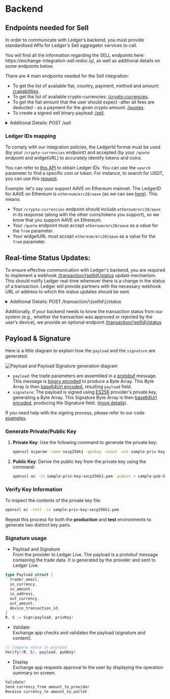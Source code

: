 
# Backend

<BackendIntro />

## Endpoints needed for Sell

In order to communicate with Ledger’s backend, you must provide standardised APIs for Ledger's Sell aggregator services to call.

<Callout type="info" emoji="🔗">
  You will find all the information regarding the SELL endpoints here:
  https://exchange-integration-sell.redoc.ly/, as well as additional details on
  some endpoints below.
</Callout>

There are 4 main endpoints needed for the Sell integration: 
- To get the list of available fiat, country, payment, method and amount: [/capabilities](https://exchange-integration-sell.redoc.ly/#operation/getCapabilities). 
- To get the list of available crypto-currencies: [/crypto-currencies](https://exchange-integration-sell.redoc.ly/#operation/getCryptoCurrencies). 
- To get the fiat amount that the user should expect -after all fees are deducted - as a payment for the given crypto amount: [/quotes](https://exchange-integration-sell.redoc.ly/#operation/getQuote). 
- To create a signed sell binary payload: [/sell](https://exchange-integration-sell.redoc.ly/#operation/postSell).

<details>
  <summary>Additional Details: POST /sell</summary>

Example request payload:

```json copy
{
  "quoteId": "string",
  "amount": "string",
  "refundAddress": "string",
  "fromCryptoCurrency": "string",
  "toFiatCurrency": "string",
  "payloadCryptoCurrency": "string",
  "nonce": "number"
}
```

An example response from the your backend to the Ledger backend

```json copy
{
  "sellId": "SELL-ID-165940",
  "payinAddress": "0xa0b86991c627e936c1d19d4a2e90a2ce3606eb48",
  "createdAt": "2030-05-26T14:13:39",
  "providerFees": "0.0001",
  "referralFees": "0.0001",
  "payoutNetworkFees": "0.0002",
  "providerSig": {
    "payload": "CgUweGZmZhoFMHhmZmYqBTB4ZmZmOgNCVENCA0JBVEoIMTIwMDAwMDBSCDExNTAwMDAwWhF2ZXJ5IGxvbmd1ZSBub25jZQ==",
    "signature": "MEUCIBRm4PrdgRw0aBwRepuOGGRmR/YPcCoyKNJ7UDjFO030AiEA/VT0anolum0a3X/9lGPeovZHqzeDG9brcUB4zhYmwbs="
  }
}
```

    Your Protobuf message should have the following structure:

    ```go copy
    syntax = "proto3";
    package ledger_sell;

    // (coefficient) * 10^(- exponent)
    message UDecimal {
        bytes  coefficient = 1;
        uint32 exponent = 2;
    }

    message NewSellResponse {
        string   trader_email = 1;
        string   in_currency = 2;
        bytes    in_amount = 3;
        string   in_address = 4;
        string   out_currency = 5;
        UDecimal out_amount = 6;
        bytes    device_transaction_id = 7;
    }
    ```
    `in_amount` amount must be in the lowest unit of the coin, encoded into a 16 bytes array in big endian.

    - 1 **BTC** would be `0x5F5E100` (100000000 in hexadecimal). The smallest unit is a **satoshi** which is `10^-8` **BTC**.
    So multiply 1 **BTC** by `10^8` → `0x5F5E100`.
    And `0x5F5E100` encoded into a 16 bytes array in big endian is `[0x00, ... 0x00, 0x05, 0xF5, 0xE1, 0x00]`.
    - 2 **ETH** would be `0x1BC16D674EC80000` (or 2000000000000000000). The smallest unit is a **wei** which is `10^-18` **ETH**.
    So multiply 2 **ETH** by `10^18` → `0x1BC16D674EC80000`.
    And `0x1BC16D674EC80000` encoded into a 16 bytes array in big endian is `[0x00, ... 0x00, 0x1B, 0xC1, 0x6D, 0x67, 0x4E, 0xC8, 0x00, 0x00]`.

</details>

### Ledger IDs mapping
To comply with our integration policies, the LedgerId format must be used (by your `/crypto-currencies` endpoint) and accepted (by your `/quote` endpoint and widgetURL) to accurately identify tokens and coins. 

You can refer to [this API](https://crypto-assets-service.api.ledger.com/v1/currencies?output=id,name,ticker,contract_address,blockchain_name) to obtain Ledger IDs. You can use the `search` parameter to find a specific coin or token. For instance, to search for USDT, you can use this [request](https://crypto-assets-service.api.ledger-test.com/v1/currencies?output=id,ticker,symbol,network&search=USDT).

Example: let's say your support AAVE on Ethereum mainnet. The LedgerID for AAVE on Ethereum is `ethereum/erc20/aave` (as we can see [here](https://crypto-assets-service.api.ledger-test.com/v1/currencies?output=id,ticker,symbol,network&search=AAVE)). This means:
- Your `/crypto-currencies` endpoint should include `ethereum/erc20/aave` in its response (along with the other coins/tokens you support), so we know that you support AAVE on Ethereum.
- Your `/quote` endpoint must accept `ethereum/erc20/aave` as a value for the `from` parameter.
- Your widgetURL must accept `ethereum/erc20/aave` as a value for the `from` parameter.

## Real-time Status Updates:

To ensure effective communication with Ledger's backend, you are required to implement a webhook [/transaction/\{sellId\}/status](https://exchange-integration-sell.redoc.ly/#operation/statusUpdate) update mechanism. This should notify Ledger real-time whenever there is a change in the status of a transaction. Ledger will provide partners with the necessary webhook URL or address to which the status updates should be sent.

<details>
  <summary>Additional Details: POST /transaction/\{sellId\}/status</summary>
    Explanation of the different output `status`:
        - `FINISHED`: Trade has been completed successfully (user has received payout transaction).
        - `EXPIRED`: Payin transaction was not received in time, trade is cancelled. User will be refunded if payin transaction is received afterwards.
        - `ON_HOLD`: Trade has been put on hold (eg: for KYC reasons). User must contact support.
        - `PENDING`: Trade is in progress (provider is waiting to receive payin transaction, or user is waiting to receive payout transaction)
        - `TRANSFER_IN_COMPLETED`: Transfer in completed and waiting for transfer out to be sent.
        - `REFUNDED`: Trade has been cancelled, refund transaction has been successfully received by user.
        - `UNKNOWN`: Trade is in unknown state. User must contact support.

</details>

Additionally, if your backend needs to know the transaction status from our system (e.g., whether the transaction was approved or rejected by the user’s device), we provide an optional endpoint [/transaction/\{sellId\}/status](https://exchange-integration-sell.redoc.ly/#operation/getStatusUpdate)

[//]: # "Info needed to be exchange with the provider, but not out loud publicly"
[//]: # "**IP address checking** "
[//]: # "Additionally, we also need a way to know if a user will be able to perform a coin sell given his IP."
[//]: # "Our back-end can adapt to how you decide to do this, but we recommend you use a dedicated endpoint. Our back-end will send the user’s IP address to that endpoint, without logging it. In response, your endpoint should tell us if the trade is accepted or rejected."

## Payload & Signature

Here is a little diagram to explain how the `payload` and the `signature` are generated:

<Zoom>
  <img
    alt="Payload and Payload Signature generation diagram"
    src="/exchange/payload-signature-generation-sell.png"
  />
</Zoom>

- `payload`: the trade parameters are assembled in a [protobuf](https://developers.google.com/protocol-buffers) message. This message is [binary encoded](https://developers.google.com/protocol-buffers/docs/encoding) to produce a Byte Array. This Byte Array is then [base64Url encoded](https://en.wikipedia.org/wiki/Base64), resulting `payload` field.
- `signature`: The payload is signed using [ES256](https://ldapwiki.com/wiki/Wiki.jsp?page=ES256) provider's private key, generating a Byte Array. This Signature Byte Array is then [base64Url encoded](https://en.wikipedia.org/wiki/Base64), producing the Signature field. ([more details](#jws-signature)).

If you need help with the signing process, please refer to our code [examples](code-examples.mdx).

### Generate Private/Public Key

1. **Private Key**:
   Use the following command to generate the private key:

   ```bash
   openssl ecparam -name secp256k1 -genkey -noout -out sample-priv-key-secp256k1.pem
   ```

2. **Public Key**:
   Derive the public key from the private key using the command:
   ```bash
   openssl ec -in sample-priv-key-secp256k1.pem -pubout > sample-pub-key-secp256k1.pem
   ```

### Verify Key Information

To inspect the contents of the private key file:

```bash
openssl ec -text -in sample-priv-key-secp256k1.pem
```

Repeat this process for both the **production** and **test** environments to generate two distinct key pairs.

### Signature usage

- Payload and Signature  
  From the provider to Ledger Live. The payload is a protobuf message containing the trade data. It is generated by the provider and sent to Ledger Live.

```go copy
type Payload struct {
  trader_email,
  in_currency,
  in_amount,
  in_address,
  out_currency,
  out_amount,
  device_transaction_id,
}
R, S := Sign(payload, privKey)
```

- Validate  
  Exchange app checks and validates the payload (signature and content).

```go copy
// Compare nonce in payload
Verify((R, S), payload, pubKey)
```

- Display  
  Exchange app requests approval to the user by displaying the operation summary on screen.

```c copy
Validate?
Send currency_from amount_to_provider
Receive currency_to amount_to_wallet
```

<PayloadAndSignature />
